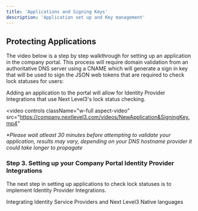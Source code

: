 ---
title: 'Applications and Signing Keys'
description: 'Application set up and Key management'
---
## Protecting Applications
The video below is a step by step walkthrough for setting up an application in the company portal. This process will require domain validation from an authoritative DNS server using a CNAME which will generate a sign in key that will be used to sign the JSON web tokens that are required to check lock statuses for users:

Adding an application to the portal will allow for Identity Provider Integrations that use Next Level3's lock status checking.

<video
  controls
  className="w-full aspect-video"
  src="https://company.nextlevel3.com/videos/NewApplication&SigningKey.mp4"
></video>
_*Please wait atleast 30 minutes before attempting to validate your application, results may vary, depending on your DNS hostname provider it could take longer to propagate_

### Step 3. Setting up your Company Portal Identity Provider Integrations
The next step in setting up applications to check lock statuses is to implement Identity Provider Integrations.

<Card title="Identity Provider Integrations" href="/Features/Identity Service Provider Integrations">
    Integrating Identity Service Providers and Next Level3 Native languages
</Card>


